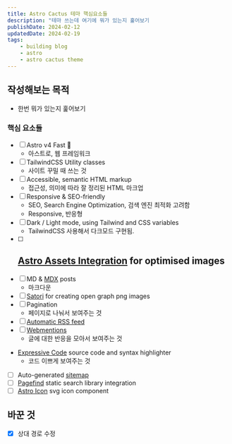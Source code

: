 ```yaml
---
title: Astro Cactus 테마 핵심요소들
description: "테마 쓰는데 여기에 뭐가 있는지 훑어보기                                                 "
publishDate: 2024-02-12
updatedDate: 2024-02-19
tags:
    - building blog
    - astro
    - astro cactus theme
---
```


## 작성해보는 목적

-   한번 뭐가 있는지 훑어보기

### 핵심 요소들

-   [ ] Astro v4 Fast 🚀
    - 아스트로, 웹 프레임워크
-   [ ] TailwindCSS Utility classes
    - 사이트 꾸밀 때 쓰는 것
-   [ ] Accessible, semantic HTML markup
    - 접근성, 의미에 따라 잘 정리된 HTML 마크업
-   [ ] Responsive & SEO-friendly
    - SEO, Search Engine Optimization, 검색 엔진 최적화 고려함
    - Responsive, 반응형
-   [ ] Dark / Light mode, using Tailwind and CSS variables
    - TailwindCSS 사용해서 다크모드 구현됨.
-   [ ] [Astro Assets Integration](https://docs.astro.build/en/guides/assets/) for optimised images
    - 
-   [ ] MD & [MDX](https://docs.astro.build/en/guides/markdown-content/#mdx-only-features) posts
    - 마크다운
-   [ ] [Satori](https://github.com/vercel/satori) for creating open graph png images
-   [ ] Pagination
    - 페이지로 나눠서 보여주는 것
-   [ ] [Automatic RSS feed](https://docs.astro.build/en/guides/rss)
-   [ ] [Webmentions](https://webmention.io/)
    - 글에 대한 반응을 모아서 보여주는 것  
-   [Expressive Code](https://expressive-code.com/) source code and syntax highlighter
    - 코드 이쁘게 보여주는 것
-   [ ] Auto-generated [sitemap](https://docs.astro.build/en/guides/integrations-guide/sitemap/)
-   [ ] [Pagefind](https://pagefind.app/) static search library integration
-   [ ] [Astro Icon](https://github.com/natemoo-re/astro-icon) svg icon component

## 바꾼 것
-   [x] 상대 경로 수정



